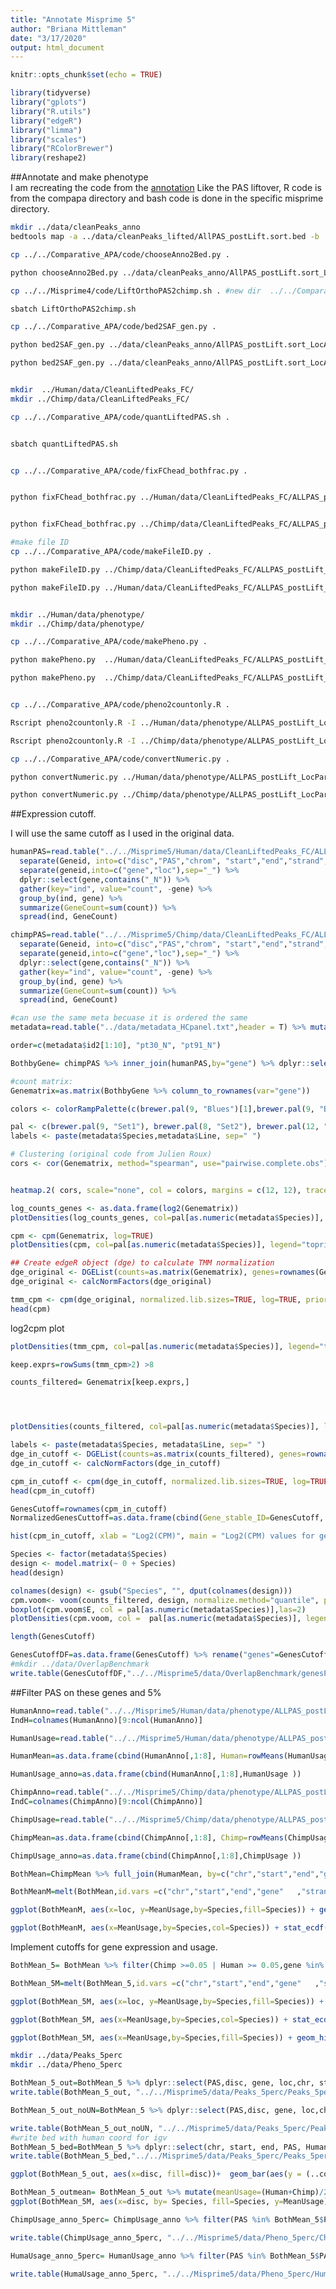 ```yaml
---
title: "Annotate Misprime 5"
author: "Briana Mittleman"
date: "3/17/2020"
output: html_document
---
```


```r
knitr::opts_chunk$set(echo = TRUE)
```

```r
library(tidyverse)
library("gplots")
library("R.utils")
library("edgeR")
library("limma")
library("scales")
library("RColorBrewer")
library(reshape2)
```


##Annotate and make phenotype  
I am recreating the code from the [annotation](annotatePAS.Rmd) Like the PAS liftover, R code is from the compapa directory and bash code is done in the specific misprime directory.  

```bash
mkdir ../data/cleanPeaks_anno
bedtools map -a ../data/cleanPeaks_lifted/AllPAS_postLift.sort.bed -b  /project2/gilad/briana/genome_anotation_data/hg38_refseq_anno/hg38_ncbiRefseq_Formatted_Allannotation.sort.bed -c 4 -S -o distinct > ../data/cleanPeaks_anno/AllPAS_postLift.sort_LocAnno.bed 

cp ../../Comparative_APA/code/chooseAnno2Bed.py .

python chooseAnno2Bed.py ../data/cleanPeaks_anno/AllPAS_postLift.sort_LocAnno.bed  ../data/cleanPeaks_anno/AllPAS_postLift.sort_LocAnnoPARSED.bed 

cp ../../Misprime4/code/LiftOrthoPAS2chimp.sh . #new dir  ../../Comparative_APA/data/chainFiles/

sbatch LiftOrthoPAS2chimp.sh

cp ../../Comparative_APA/code/bed2SAF_gen.py .

python bed2SAF_gen.py ../data/cleanPeaks_anno/AllPAS_postLift.sort_LocAnnoPARSED.bed  ../data/cleanPeaks_anno/AllPAS_postLift.sort_LocAnnoPARSED.SAF

python bed2SAF_gen.py ../data/cleanPeaks_anno/AllPAS_postLift.sort_LocAnnoPARSED_chimpLoc.bed  ../data/cleanPeaks_anno/AllPAS_postLift.sort_LocAnnoPARSED_chimpLoc.SAF


mkdir  ../Human/data/CleanLiftedPeaks_FC/
mkdir ../Chimp/data/CleanLiftedPeaks_FC/

cp ../../Comparative_APA/code/quantLiftedPAS.sh .


sbatch quantLiftedPAS.sh 


cp ../../Comparative_APA/code/fixFChead_bothfrac.py .


python fixFChead_bothfrac.py ../Human/data/CleanLiftedPeaks_FC/ALLPAS_postLift_LocParsed_Human ../Human/data/CleanLiftedPeaks_FC/ALLPAS_postLift_LocParsed_Human_fixed.fc


python fixFChead_bothfrac.py ../Chimp/data/CleanLiftedPeaks_FC/ALLPAS_postLift_LocParsed_Chimp ../Chimp/data/CleanLiftedPeaks_FC/ALLPAS_postLift_LocParsed_Chimp_fixed.fc

#make file ID
cp ../../Comparative_APA/code/makeFileID.py .

python makeFileID.py ../Chimp/data/CleanLiftedPeaks_FC/ALLPAS_postLift_LocParsed_Chimp ../Chimp/data/CleanLiftedPeaks_FC/ChimpFileID.txt

python makeFileID.py ../Human/data/CleanLiftedPeaks_FC/ALLPAS_postLift_LocParsed_Human ../Human/data/CleanLiftedPeaks_FC/HumanFileID.txt


mkdir ../Human/data/phenotype/
mkdir ../Chimp/data/phenotype/

cp ../../Comparative_APA/code/makePheno.py .

python makePheno.py  ../Human/data/CleanLiftedPeaks_FC/ALLPAS_postLift_LocParsed_Human_fixed.fc ../Human/data/CleanLiftedPeaks_FC/HumanFileID.txt ../Human/data/phenotype/ALLPAS_postLift_LocParsed_Human_Pheno.txt

python makePheno.py  ../Chimp/data/CleanLiftedPeaks_FC/ALLPAS_postLift_LocParsed_Chimp_fixed.fc ../Chimp/data/CleanLiftedPeaks_FC/ChimpFileID.txt ../Chimp/data/phenotype/ALLPAS_postLift_LocParsed_Chimp_Pheno.txt


cp ../../Comparative_APA/code/pheno2countonly.R .

Rscript pheno2countonly.R -I ../Human/data/phenotype/ALLPAS_postLift_LocParsed_Human_Pheno.txt -O ../Human/data/phenotype/ALLPAS_postLift_LocParsed_Human_Pheno_countOnly.txt

Rscript pheno2countonly.R -I ../Chimp/data/phenotype/ALLPAS_postLift_LocParsed_Chimp_Pheno.txt -O ../Chimp/data/phenotype/ALLPAS_postLift_LocParsed_Chimp_Pheno_countOnly.txt

cp ../../Comparative_APA/code/convertNumeric.py .

python convertNumeric.py ../Human/data/phenotype/ALLPAS_postLift_LocParsed_Human_Pheno_countOnly.txt ../Human/data/phenotype/ALLPAS_postLift_LocParsed_Human_Pheno_countOnlyNumeric.txt

python convertNumeric.py ../Chimp/data/phenotype/ALLPAS_postLift_LocParsed_Chimp_Pheno_countOnly.txt ../Chimp/data/phenotype/ALLPAS_postLift_LocParsed_Chimp_Pheno_countOnlyNumeric.txt

```

##Expression cutoff. 

I will use the same cutoff as I used in the original data.  

```r
humanPAS=read.table("../../Misprime5/Human/data/CleanLiftedPeaks_FC/ALLPAS_postLift_LocParsed_Human_fixed.fc", header=T, stringsAsFactors = F) %>% 
  separate(Geneid, into=c("disc","PAS","chrom", "start","end","strand","geneid"), sep=":") %>%
  separate(geneid,into=c("gene","loc"),sep="_") %>%
  dplyr::select(gene,contains("_N")) %>%
  gather(key="ind", value="count", -gene) %>% 
  group_by(ind, gene) %>%
  summarize(GeneCount=sum(count)) %>% 
  spread(ind, GeneCount)

chimpPAS=read.table("../../Misprime5/Chimp/data/CleanLiftedPeaks_FC/ALLPAS_postLift_LocParsed_Chimp_fixed.fc", header=T, stringsAsFactors = F) %>% 
  separate(Geneid, into=c("disc","PAS","chrom", "start","end","strand","geneid"), sep=":") %>%
  separate(geneid,into=c("gene","loc"),sep="_") %>%
  dplyr::select(gene,contains("_N")) %>%
  gather(key="ind", value="count", -gene) %>% 
  group_by(ind, gene) %>%
  summarize(GeneCount=sum(count)) %>% 
  spread(ind, GeneCount)

#can use the same meta becuase it is ordered the same  
metadata=read.table("../data/metadata_HCpanel.txt",header = T) %>% mutate(id2=ifelse(grepl("pt", ID), ID, paste("X", ID, sep=""))) %>% filter(Fraction=="Nuclear")

order=c(metadata$id2[1:10], "pt30_N", "pt91_N")

BothbyGene= chimpPAS %>% inner_join(humanPAS,by="gene") %>% dplyr::select(gene,order)

#count matrix:
Genematrix=as.matrix(BothbyGene %>% column_to_rownames(var="gene"))
```

```r
colors <- colorRampPalette(c(brewer.pal(9, "Blues")[1],brewer.pal(9, "Blues")[9]))(100)

pal <- c(brewer.pal(9, "Set1"), brewer.pal(8, "Set2"), brewer.pal(12, "Set3"))
labels <- paste(metadata$Species,metadata$Line, sep=" ")

# Clustering (original code from Julien Roux)
cors <- cor(Genematrix, method="spearman", use="pairwise.complete.obs")


heatmap.2( cors, scale="none", col = colors, margins = c(12, 12), trace='none', denscol="white", labCol=labels, ColSideColors=pal[as.integer(as.factor(metadata$Species))], RowSideColors=pal[as.integer(as.factor(metadata$Collection))+9], cexCol = 0.2 + 1/log10(15), cexRow = 0.2 + 1/log10(15))
```

```r
log_counts_genes <- as.data.frame(log2(Genematrix))
plotDensities(log_counts_genes, col=pal[as.numeric(metadata$Species)], legend="topright")
```

```r
cpm <- cpm(Genematrix, log=TRUE)
plotDensities(cpm, col=pal[as.numeric(metadata$Species)], legend="topright")
```
```r
## Create edgeR object (dge) to calculate TMM normalization  
dge_original <- DGEList(counts=as.matrix(Genematrix), genes=rownames(Genematrix), group = as.character(t(labels)))
dge_original <- calcNormFactors(dge_original)

tmm_cpm <- cpm(dge_original, normalized.lib.sizes=TRUE, log=TRUE, prior.count = 0.25)
head(cpm)
```
log2cpm plot  


```r
plotDensities(tmm_cpm, col=pal[as.numeric(metadata$Species)], legend="topright")
```

```r
keep.exprs=rowSums(tmm_cpm>2) >8

counts_filtered= Genematrix[keep.exprs,]




plotDensities(counts_filtered, col=pal[as.numeric(metadata$Species)], legend="topright")
```
```r
labels <- paste(metadata$Species, metadata$Line, sep=" ")
dge_in_cutoff <- DGEList(counts=as.matrix(counts_filtered), genes=rownames(counts_filtered), group = as.character(t(labels)))
dge_in_cutoff <- calcNormFactors(dge_in_cutoff)

cpm_in_cutoff <- cpm(dge_in_cutoff, normalized.lib.sizes=TRUE, log=TRUE, prior.count = 0.25)
head(cpm_in_cutoff)
```

```r
GenesCutoff=rownames(cpm_in_cutoff)
NormalizedGenesCuttoff=as.data.frame(cbind(Gene_stable_ID=GenesCutoff, cpm_in_cutoff))
```

```r
hist(cpm_in_cutoff, xlab = "Log2(CPM)", main = "Log2(CPM) values for genes meeting the filtering criteria", breaks = 100 )
```

```r
Species <- factor(metadata$Species)
design <- model.matrix(~ 0 + Species)
head(design)

colnames(design) <- gsub("Species", "", dput(colnames(design)))
cpm.voom<- voom(counts_filtered, design, normalize.method="quantile", plot=T)
boxplot(cpm.voom$E, col = pal[as.numeric(metadata$Species)],las=2)
plotDensities(cpm.voom, col =  pal[as.numeric(metadata$Species)], legend = "topleft") 
```
```r
length(GenesCutoff)
```

```r
GenesCutoffDF=as.data.frame(GenesCutoff) %>% rename("genes"=GenesCutoff)
#mkdir ../data/OverlapBenchmark
write.table(GenesCutoffDF,"../../Misprime5/data/OverlapBenchmark/genesPassingCuttoff.txt", col.names = T, row.names = F,quote = F)
```

##Filter PAS on these genes and 5%  


```r
HumanAnno=read.table("../../Misprime5/Human/data/phenotype/ALLPAS_postLift_LocParsed_Human_Pheno.txt", header = T, stringsAsFactors = F) %>% tidyr::separate(chrom, sep = ":", into = c("chr", "start", "end", "id")) %>% tidyr::separate(id, sep="_", into=c("gene", "strand", "peak"))  %>% separate(peak,into=c("loc", "disc","PAS"), sep="-")
IndH=colnames(HumanAnno)[9:ncol(HumanAnno)]

HumanUsage=read.table("../../Misprime5/Human/data/phenotype/ALLPAS_postLift_LocParsed_Human_Pheno_countOnlyNumeric.txt", col.names = IndH)

HumanMean=as.data.frame(cbind(HumanAnno[,1:8], Human=rowMeans(HumanUsage)))

HumanUsage_anno=as.data.frame(cbind(HumanAnno[,1:8],HumanUsage ))
```

```r
ChimpAnno=read.table("../../Misprime5/Chimp/data/phenotype/ALLPAS_postLift_LocParsed_Chimp_Pheno.txt", header = T, stringsAsFactors = F) %>% tidyr::separate(chrom, sep = ":", into = c("chr", "start", "end", "id")) %>% tidyr::separate(id, sep="_", into=c("gene", "strand", "peak"))  %>% separate(peak,into=c("loc", "disc","PAS"), sep="-")
IndC=colnames(ChimpAnno)[9:ncol(ChimpAnno)]

ChimpUsage=read.table("../../Misprime5/Chimp/data/phenotype/ALLPAS_postLift_LocParsed_Chimp_Pheno_countOnlyNumeric.txt", col.names = IndC)

ChimpMean=as.data.frame(cbind(ChimpAnno[,1:8], Chimp=rowMeans(ChimpUsage)))

ChimpUsage_anno=as.data.frame(cbind(ChimpAnno[,1:8],ChimpUsage ))
```

```r
BothMean=ChimpMean %>% full_join(HumanMean, by=c("chr","start","end","gene"   ,"strand", "loc", "disc","PAS" )) 

BothMeanM=melt(BothMean,id.vars =c("chr","start","end","gene"   ,"strand", "loc", "disc","PAS" ),variable.name = "Species", value.name = "MeanUsage" ) %>% filter(loc !="008559", loc != "009911")
```

```r
ggplot(BothMeanM, aes(x=loc, y=MeanUsage,by=Species,fill=Species)) + geom_boxplot()  + scale_fill_brewer(palette = "Dark2")
```
```r
ggplot(BothMeanM, aes(x=MeanUsage,by=Species,col=Species)) + stat_ecdf(geom = "point", alpha=.25)  + scale_color_brewer(palette = "Dark2") + labs(title="Cumulative Distribution plot for PAS Usage", x="Mean Usage- both fractions", y="F(Mean Usage)")
```

Implement cutoffs for gene expression and usage.  
```r
BothMean_5= BothMean %>% filter(Chimp >=0.05 | Human >= 0.05,gene %in% GenesCutoffDF$genes)  
```




```r
BothMean_5M=melt(BothMean_5,id.vars =c("chr","start","end","gene"   ,"strand", "loc", "disc","PAS" ),variable.name = "Species", value.name = "MeanUsage" ) %>% filter(loc !="008559")

ggplot(BothMean_5M, aes(x=loc, y=MeanUsage,by=Species,fill=Species)) + geom_boxplot()  + scale_fill_brewer(palette = "Dark2")
```
```r
ggplot(BothMean_5M, aes(x=MeanUsage,by=Species,col=Species)) + stat_ecdf(geom = "point", alpha=.25)  + scale_color_brewer(palette = "Dark2") + labs(title="Cumulative Distribution plot for PAS Usage at 5%", x="Mean Usage- both fractions", y="F(Mean Usage)") 
```
```r
ggplot(BothMean_5M, aes(x=MeanUsage,by=Species,fill=Species)) + geom_histogram(alpha=.5, bins=30, position = "dodge")  + scale_fill_brewer(palette = "Dark2")
```

```bash
mkdir ../data/Peaks_5perc
mkdir ../data/Pheno_5perc
```

```r
BothMean_5_out=BothMean_5 %>% dplyr::select(PAS,disc, gene, loc,chr, start, end,Chimp, Human)
write.table(BothMean_5_out, "../../Misprime5/data/Peaks_5perc/Peaks_5perc_either_bothUsage.txt", row.names = F, col.names = T, quote = F)

BothMean_5_out_noUN=BothMean_5 %>% dplyr::select(PAS,disc, gene, loc,chr, start, end,Chimp, Human) %>% filter(!grepl("Un",chr))

write.table(BothMean_5_out_noUN, "../../Misprime5/data/Peaks_5perc/Peaks_5perc_either_bothUsage_noUnchr.txt", row.names = F, col.names = T, quote = F)
#write bed with human coord for igv
BothMean_5_bed=BothMean_5 %>% dplyr::select(chr, start, end, PAS, Human, strand)
write.table(BothMean_5_bed,"../../Misprime5/data/Peaks_5perc/Peaks_5perc_either_HumanCoordHummanUsage.bed", row.names = F, col.names = T, quote = F)

ggplot(BothMean_5_out, aes(x=disc, fill=disc))+  geom_bar(aes(y = (..count..)/sum(..count..)))+ scale_fill_brewer(palette = "Dark2")
```
```r
BothMean_5_outmean= BothMean_5_out %>% mutate(meanUsage=(Human+Chimp)/2)
ggplot(BothMean_5M, aes(x=disc, by= Species, fill=Species, y=MeanUsage)) + geom_boxplot() + scale_y_log10()+ scale_fill_brewer(palette = "Dark2")
```

```r
ChimpUsage_anno_5perc= ChimpUsage_anno %>% filter(PAS %in% BothMean_5$PAS)

write.table(ChimpUsage_anno_5perc, "../../Misprime5/data/Pheno_5perc/Chimp_Pheno_5perc.txt", row.names = F, col.names = T, quote = F)

HumaUsage_anno_5perc= HumanUsage_anno %>% filter(PAS %in% BothMean_5$PAS)

write.table(HumaUsage_anno_5perc, "../../Misprime5/data/Pheno_5perc/Human_Pheno_5perc.txt", row.names = F, col.names = T, quote = F)
```

